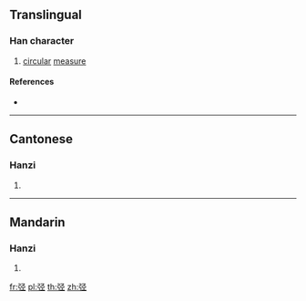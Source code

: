 {{also|弳}}
==Translingual==

===Han character===
{{Han char|rn=57|rad=弓|as=05|sn=8|four=|canj=NNOM|ids=⿰弓𢀖}}

# [[circular]] [[measure]]

====References====
* {{Han ref|kx=0358.031|hdz=20994.071|uh=5F2A|ud=24362}}

----

==Cantonese==

===Hanzi===
{{yue-hanzi|jyut=[[ging3]]|y=ging3}}

# {{defn|lang=yue|sort=弓07}}

----

==Mandarin==

===Hanzi===
{{cmn-hanzi|tra=弳|pin=[[jìng]] ([[jing4]])|wg=ching<sup>4</sup>}}

# {{defn|lang=cmn|sort=弓05}}

[[fr:弪]]
[[pl:弪]]
[[th:弪]]
[[zh:弪]]